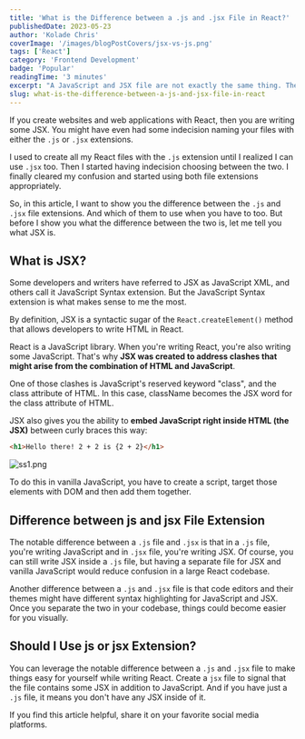 ```yaml
---
title: 'What is the Difference between a .js and .jsx File in React?'
publishedDate: 2023-05-23
author: 'Kolade Chris'
coverImage: '/images/blogPostCovers/jsx-vs-js.png'
tags: ['React']
category: 'Frontend Development'
badge: 'Popular'
readingTime: '3 minutes'
excerpt: "A JavaScript and JSX file are not exactly the same thing. There's one notable difference between them you can learn of in this article."
slug: what-is-the-difference-between-a-js-and-jsx-file-in-react
---
```



If you create websites and web applications with React, then you are writing some JSX. You might have even had some indecision naming your files with either the `.js` or `.jsx` extensions.

I used to create all my React files with the `.js` extension until I realized I can use `.jsx` too. Then I started having indecision choosing between the two. I finally cleared my confusion and started using both file extensions appropriately.

So, in this article, I want to show you the difference between the `.js` and `.jsx` file extensions. And which of them to use when you have to too. But before I show you what the difference between the two is, let me tell you what JSX is.

## What is JSX?

Some developers and writers have referred to JSX as JavaScript XML, and others call it JavaScript Syntax extension. But the JavaScript Syntax extension is what makes sense to me the most.

By definition, JSX is a syntactic sugar of the `React.createElement()` method that allows developers to write HTML in React.

React is a JavaScript library. When you're writing React, you're also writing some JavaScript. That's why **JSX was created to address clashes that might arise from the combination of HTML and JavaScript**.

One of those clashes is JavaScript's reserved keyword "class", and the class attribute of HTML. In this case, className becomes the JSX word for the class attribute of HTML.

JSX also gives you the ability to **embed JavaScript right inside HTML (the JSX)** between curly braces this way:

```html
<h1>Hello there! 2 + 2 is {2 + 2}</h1>
```

![ss1.png](https://media.graphassets.com/6oCjp49uSpa9lFm271UD)

To do this in vanilla JavaScript, you have to create a script, target those elements with DOM and then add them together.

## Difference between js and jsx File Extension

The notable difference between a `.js` file and `.jsx` is that in a `.js` file, you're writing JavaScript and in `.jsx` file, you're writing JSX. Of course, you can still write JSX inside a `.js` file, but having a separate file for JSX and vanilla JavaScript would reduce confusion in a large React codebase.

Another difference between a `.js` and `.jsx` file is that code editors and their themes might have different syntax highlighting for JavaScript and JSX. Once you separate the two in your codebase, things could become easier for you visually.

<NewsletterFrameInPost />

## Should I Use js or jsx Extension?

You can leverage the notable difference between a `.js` and `.jsx` file to make things easy for yourself while writing React. Create a `jsx` file to signal that the file contains some JSX in addition to JavaScript. And if you have just a `.js` file, it means you don't have any JSX inside of it.

If you find this article helpful, share it on your favorite social media platforms.
